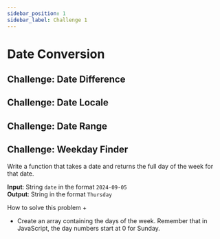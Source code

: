 ```yaml
---
sidebar_position: 1
sidebar_label: Challenge 1
---
```


# Date Conversion

## Challenge: Date Difference

## Challenge: Date Locale

## Challenge: Date Range

## Challenge: Weekday Finder

Write a function that takes a date and returns the full day of the week for that date.

**Input**: String `date` in the format `2024-09-05` <br />
**Output**: String in the format `Thursday`

How to solve this problem +

-   Create an array containing the days of the week. Remember that in JavaScript, the day numbers start at 0 for Sunday.
